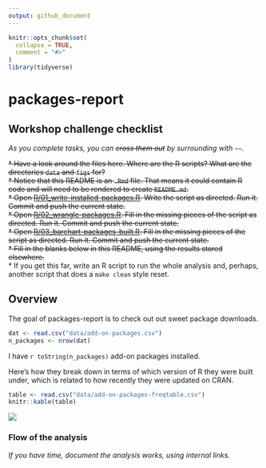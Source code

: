 ```yaml
---
output: github_document
---
```


<!-- README.md is generated from README.Rmd. Please edit that file -->

```r
knitr::opts_chunk$set(
  collapse = TRUE,
  comment = "#>"
)
library(tidyverse)
```

# packages-report

## Workshop challenge checklist

*As you complete tasks, you can ~~cross them out~~ by surrounding with `~~`.*

~~* Have a look around the files here. Where are the R scripts? What are the directories `data` and `figs` for?~~   
~~* Notice that this README is an `.Rmd` file. That means it could contain R code and will need to be rendered to create `README.md`.~~   
~~* Open [R/01_write-installed-packages.R](R/01_write-installed-packages.R). Write the script as directed. Run it. Commit and push the current state.~~  
~~* Open [R/02_wrangle-packages.R](R/02_wrangle-packages.R). Fill in the missing pieces of the script as directed. Run it. Commit and push the current state.~~  
~~* Open [R/03_barchart-packages-built.R](R/03_barchart-packages-built.R). Fill in the missing pieces of the script as directed. Run it. Commit and push the current state.~~  
~~* Fill in the blanks below in this README, using the results stored elsewhere.~~  
* If you get this far, write an R script to run the whole analysis and, perhaps, another script that does a `make clean` style reset.

## Overview

The goal of packages-report is to check out out sweet package downloads. 

```r
dat <- read.csv("data/add-on-packages.csv")
n_packages <- nrow(dat)
```

I have `r toString(n_packages)` add-on packages installed.

Here's how they break down in terms of which version of R they were built under, which is related to how recently they were updated on CRAN.

```r
table <- read.csv("data/add-on-packages-freqtable.csv")
knitr::kable(table)
```

![](figs/built-barchart.png)

### Flow of the analysis

*If you have time, document the analysis works, using internal links.*

